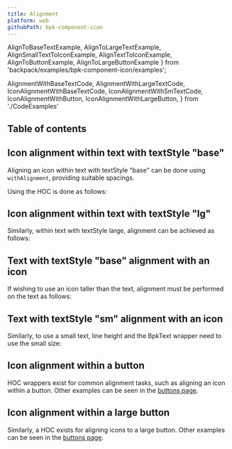 ```yaml
---
title: Alignment
platform: web
githubPath: bpk-component-icon
---
```



  AlignToBaseTextExample,
  AlignToLargeTextExample,
  AlignSmallTextToIconExample,
  AlignTextToIconExample,
  AlignToButtonExample,
  AlignToLargeButtonExample
} from 'backpack/examples/bpk-component-icon/examples';

  AlignmentWithBaseTextCode,
  AlignmentWithLargeTextCode,
  IconAlignmentWithBaseTextCode,
  IconAlignmentWithSmTextCode,
  IconAlignmentWithButton,
  IconAlignmentWithLargeButton,
} from './CodeExamples'

## Table of contents

## Icon alignment within text with textStyle "base"

Aligning an icon within text with textStyle "base" can be done using `withAlignment`, providing suitable spacings.

<PresentationBlock>
  <AlignToBaseTextExample />
</PresentationBlock>

Using the HOC is done as follows:

<AlignmentWithBaseTextCode />

## Icon alignment within text with textStyle "lg"

<PresentationBlock>
  <AlignToLargeTextExample />
</PresentationBlock>

Similarly, within text with textStyle large, alignment can be achieved as follows:

<AlignmentWithLargeTextCode />

## Text with textStyle "base" alignment with an icon

<PresentationBlock>
  <AlignTextToIconExample />
</PresentationBlock>

If wishing to use an icon taller than the text, alignment must be performed on the text as follows:

<IconAlignmentWithBaseTextCode />

## Text with textStyle "sm" alignment with an icon

<PresentationBlock>
  <AlignSmallTextToIconExample />
</PresentationBlock>

Similarly, to use a small text, line height and the BpkText wrapper need to use the small size:

<IconAlignmentWithSmTextCode />

## Icon alignment within a button

<PresentationBlock>
  <AlignToButtonExample />
</PresentationBlock>

HOC wrappers exist for common alignment tasks, such as aligning an icon within a button. Other examples can be seen in the [buttons page](/components/button).

<IconAlignmentWithButton />

## Icon alignment within a large button

<PresentationBlock>
  <AlignToLargeButtonExample />
</PresentationBlock>

Similarly, a HOC exists for aligning icons to a large button. Other examples can be seen in the [buttons page](/components/button).

<IconAlignmentWithLargeButton />
